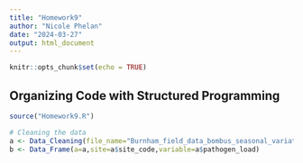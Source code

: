 ```yaml
---
title: "Homework9"
author: "Nicole Phelan"
date: "2024-03-27"
output: html_document
---
```


```r
knitr::opts_chunk$set(echo = TRUE)
```

## Organizing Code with Structured Programming

```r
source("Homework9.R")

# Cleaning the data
a <- Data_Cleaning(file_name="Burnham_field_data_bombus_seasonal_variation_Dataset.csv",variable=pathogen_load) 
b <- Data_Frame(a=a,site=a$site_code,variable=a$pathogen_load)

```
